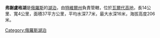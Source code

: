 {{unreferenced|time=2013-09-11T14:53:55+00:00}}
'''弗謝盧格湖'''是[[俄羅斯|俄羅斯]]的[[湖泊|湖泊]]，由[[特維爾州|特維爾州]]負責管轄，位於[[瓦爾代高地|瓦爾代高地]]，長14公里、寬4公里，面積37平方公里，平均水深7.7米，最大水深16米，海拔高度206米。

{{Russia-geo-stub}}
[[Category:俄羅斯湖泊|Category:俄羅斯湖泊]]